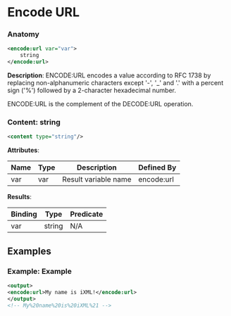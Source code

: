 # Encode URL

### Anatomy

```xml
<encode:url var="var">
    string
</encode:url>
```

 **Description**:
 ENCODE:URL encodes a value according to RFC 1738 by replacing non-alphanumeric characters except '-', '_' and '.' with a percent sign ('%') followed by a 2-character hexadecimal number.

ENCODE:URL is the complement of the DECODE:URL operation.

### Content: string

```xml
<content type="string"/>
```

**Attributes**:

| Name | Type | Description | Defined By |
| ---- | ---- | ----------- | ---------- |
| var | var | Result variable name | encode:url |


**Results**:

| Binding | Type | Predicate |
| ------- | ---- | --------- |
| var | string | N/A |


## Examples

### Example: Example

```xml
<output>
<encode:url>My name is iXML!</encode:url>
</output>
<!-- My%20name%20is%20iXML%21 -->
```

